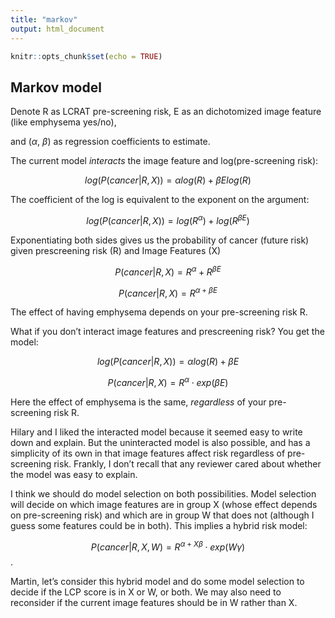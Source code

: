 ```yaml
---
title: "markov"
output: html_document
---
```


```r
knitr::opts_chunk$set(echo = TRUE)
```

## Markov model

Denote R as LCRAT pre-screening risk, E as an dichotomized image feature (like emphysema yes/no),

and ($\alpha$, $\beta$) as regression coefficients to estimate.

 

The current model *interacts* the image feature and log(pre-screening risk):

 

$$log(P(cancer|R,X)) = \alpha log(R) + \beta E log(R)$$

 

The coefficient of the log is equivalent to the exponent on the argument:

$$log(P(cancer|R,X)) = log(R^\alpha) + log(R^{\beta E})$$

 

Exponentiating both sides gives us the probability of cancer (future risk) given prescreening risk (R) and Image Features (X)

 

$$P(cancer|R,X) = R^\alpha + R^{\beta E}$$

 

$$P(cancer|R,X) = R^{\alpha + \beta E}$$

 

The effect of having emphysema depends on your pre-screening risk R.

What if you don’t interact image features and prescreening risk?  You get the model:

 

$$log(P(cancer|R,X)) = \alpha log(R) + \beta E$$

$$P(cancer|R,X) = R^\alpha \cdot exp(\beta E)$$

 

Here the effect of emphysema is the same, *regardless* of your pre-screening risk R.

Hilary and I liked the interacted model because it seemed easy to write down and explain.  But the uninteracted model is also possible, and has a simplicity of its own in that image features affect risk regardless of pre-screening risk.  Frankly, I don’t recall that any reviewer cared about whether the model was easy to explain.

I think we should do model selection on both possibilities.  Model selection will decide on which image features are in group X (whose effect depends on pre-screening risk) and which are in group W that does not (although I guess some features could be in both).  This implies a hybrid risk model:

 

$$P(cancer|R,X,W) = R^{\alpha + X\beta} \cdot exp(W\gamma)$$.

 

Martin, let’s consider this hybrid model and do some model selection to decide if the LCP score is in X or W, or both.  We may also need to reconsider if the current image features should be in W rather than X.
